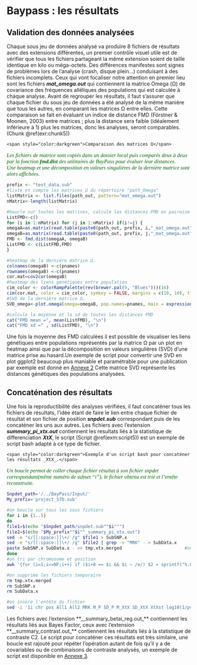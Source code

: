 # Baypass : les résultats {-}
## Validation des données analysées {-}
Chaque sous jeu de données analysé va produire 8 fichiers de résultats avec des extensions différentes, un premier contrôle visuel utile est de vérifier que tous les fichiers partageant la même extension soient de taille identique en kilo ou méga-octets. Des différences manifestes sont signes de problèmes lors de l’analyse (crash, disque plein…) conduisant à des fichiers incomplets. Ceux qui vont focaliser notre attention en premier lieu sont les fichiers **_mat_omega.out_** qui contiennent la matrice Omega (Ω) de covariance des fréquences alléliques des populations qui est calculée à chaque analyse.  Avant de regrouper les résultats, il faut s'assurer que chaque fichier du sous jeu de données a été analysé de la même manière que tous les autres, en comparant les matrices Ω entre elles. 
Cette comparaison se fait en évaluant un indice de distance FMD (Förstner & Moonen, 2003) entre matrices ; plus la distance sera faible (idéalement inférieure à 1) plus les matrices, donc les analyses, seront comparables.(Chunk \@ref(exr:chunk5))

```{exercise, chunk5}
<span style="color:darkgreen">Comparaison des matrices Ω</span>
```
<p style="font-family: calibri; font-size:11pt; font-style:italic; color:darkgreen">
Les fichiers de matrice sont copiés dans un dossier local puis comparés deux à deux par la fonction **_fmd.dist_** des utilitaires de BayPass pour évaluer leur distances.<br>
Une heatmap et une décomposition en valeurs singulières de la  dernière matrice sont alors affichées.<br>
</p>

```{r validation-matrice-omega, fig.width=8, fig.height=8, , verbose=FALSE, message=FALSE, warning=FALSE, class.source='bg-chunk', class.output='bg-output'}
prefix <- "test_data.sub"
#liste et compte les matrices Ω du répertoire "path_Omega"
listMatrix <- list.files(path_out, pattern="mat_omega.out")
nMatrix<-length(listMatrix)

#boucle sur toutes les matrices, calcule les distances FMD en pairwise et stocke le résultat
ListFMD<-c()
for (i in 1:nMatrix) for (j in 1:nMatrix) if(i!=j) {
omegaA=as.matrix(read.table(paste0(path_out, prefix, i,"_mat_omega.out")))
omegaB=as.matrix(read.table(paste0(path_out, prefix, j,"_mat_omega.out")))
FMD <- fmd.dist(omegaA, omegaB)
ListFMD <- c(ListFMD,FMD)
}

#heatmap de la dernière matrice Ω.
colnames(omegaB) <-c(pnames)
rownames(omegaB) <-c(pnames)
cor.mat=cov2cor(omegaB)
#heatmap des liens génétiques entre population
cim_color <- colorRampPalette(rev(brewer.pal(9, "Blues")))(16)
cim(cor.mat, color = cim_color, symkey = FALSE, margins = c(10, 10), title = "Correlation map based on last "~hat(Omega))
#SVD de la dernière matrice Ω.
SVD_omega<-plot.omega(omega=omegaB, pop.names=pnames, main = expression("Singular Value Decomposition of last " * ~hat(Omega)), pos=3)

#calcule la moyenne et la sd de toutes les distances FMD
cat("FMD mean =", mean(ListFMD), "\n")
cat("FMD sd =" , sd(ListFMD), "\n")
```
Une fois la moyenne des FMD calculées il est possible de visualiser les liens génétiques entre populations représentés par la matrice Ω par un plot en heatmap ainsi que par la décomposition en valeurs singulières (SVD) d'une matrice prise au hasard.Un exemple de script pour convertir une SVD en plot ggplot2 beaucoup plus maniable et paramétrable pour une publication par exemple est donné en [Annexe 2](#An2)
Cette matrice SVD représente les distances génétiques des populations analysées.

## Concaténation des résultats{-}
Une fois la reproductibilité des analyses vérifiées, il faut concaténer tous les fichiers de résultats, l'idée étant de faire le lien entre chaque fichier de résultat et son fichier de position **_snpdet.sub_** correspondant puis de les concaténer les uns aux autres. Les fichiers avec l'extension **_summary_pi_xtx.out_** contiennent les resultats liés à la statistique de differenciation **_XtX_**, le script (Script \@ref(exm:script5)) est un exemple de script bash adapté à ce type de fichier.

```{example, script5}
<span style="color:darkgreen">Exemple d'un script bash pour concaténer les résultats _XtX_.</span>
```
<p style="font-family:calibri; font-size:11pt; font-style:italic; color:darkgreen">
   Un boucle permet de coller chaque fichier résultat à son fichier snpdet correspondant(même numéro de subset "i"), le fichier obtenu est trié et l'entête reconstruite.
</p>
```{bash scr5, eval=FALSE, class.source='bg-linux'}

Snpdet_path='/../BayPass/Input/'
My_prefix='project_STD.sub'

#on boucle sur tous les sous fichiers
for i in {1..5}
do
file1=$(echo "$Snpdet_path/snpdet.sub""$i""")
file2=$(echo "$My_prefix""$i""_summary_pi_xtx.out")
sed -e "s/[[:space:]]\+/ /g" $file1 > SubSNP.x							#on remplace tous les séparateurs par tabulation, ça évite les bugs
sed -e "s/[[:space:]]\+/ /g" $file2 | grep -v "MRK" - > SubData.x					#on prend tout sauf l'entête
paste SubSNP.x SubData.x - >> tmp.xtx.merged						#on colle/incrémente dans un nouveau fichier
done
#on tri par chromosome et position
awk '{for (i=1;i<=NF;i++) if ($i+0 == $i && $i ~ /e/) $2 = sprintf("%.0f", $i)} 1' tmp.xtx.merged | sort -k1,1 -k2,2n - > 8pops_M-chr1-Core.xtx		

#on supprime les fichiers temporaire
rm tmp.xtx.merged
rm SubSNP.x
rm SubData.x

#on insère l'entête du fichier
sed -i '1i chr pos All1 All2 MRK M_P SD_P M_XtX SD_XtX XtXst log10(1/pval)' 8pops_M-chr1-Core.xtx
```

Les fichiers avec l'extension **__summary_betai_reg.out_** contiennent les résultats liés aux Bayes Factor, ceux avec l'extension **__summary_contrast.out_** contiennent les résultats liés à la statistique de contraste C2.
Le script pour concaténer ces résultats est très similaire, une boucle est rajouté pour répéter l'opération autant de fois qu'il y a de covariables ou de combinaisons de contraste analysés, un exemple de script est disponible en [Annexe 3](#An3).

